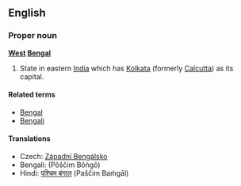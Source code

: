 ==English==
===Proper noun===
'''[[West]] [[Bengal]]'''

#State in eastern [[India]] which has [[Kolkata]] (formerly [[Calcutta]]) as its capital.

====Related terms====
*[[Bengal]]
*[[Bengali]]

====Translations====
*Czech: [[Západní Bengálsko]]
*Bengali: {{BNchar|[[পশ্চিম বঙ্গ]]}} (Pôščim Bôṅgô)
*Hindi: [[पश्चिम बंगाल]] (Paščim Baṁgāl)